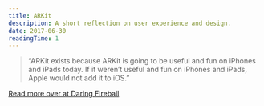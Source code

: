 ```yaml
---
title: ARKit
description: A short reflection on user experience and design.
date: 2017-06-30
readingTime: 1
---
```


> &#8220;ARKit exists because ARKit is going to be useful and fun on iPhones and iPads today. If it weren’t useful and fun on iPhones and iPads, Apple would not add it to iOS.&#8221;

[Read more over at Daring Fireball](https://daringfireball.net/2017/06/munsters_model)